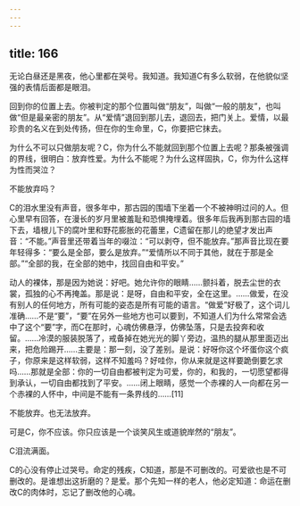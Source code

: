 ```yaml
---
---
---
```

title: 166
---



无论白昼还是黑夜，他心里都在哭号。我知道。我知道C有多么软弱，在他貌似坚强的表情后面都是眼泪。

回到你的位置上去。你被判定的那个位置叫做“朋友”，叫做“一般的朋友”，也叫做“但是最亲密的朋友”。从“爱情”退回到那儿去，退回去，把门关上。爱情，以最珍贵的名义在到处传扬，但在你的生命里，C，你要把它抹去。

为什么不可以只做朋友呢？C，你为什么不能就回到那个位置上去呢？那条被强调的界线，很明白：放弃性爱。为什么不能呢？为什么这样固执，C，你为什么这样为性而哭泣？

不能放弃吗？

C的泪水里没有声音，很多年中，那古园的围墙下坐着一个不被神明过问的人。但心里早有回答，在漫长的岁月里被羞耻和恐惧掩埋着。很多年后我再到那古园的墙下去，墙根儿下的腐叶里和野花膨胀的花蕾里，C遗留在那儿的绝望才发出声音：“不能。”声音里还带着当年的啜泣：“可以剥夺，但不能放弃。”那声音比现在要年轻得多：“要么是全部，要么是放弃。”“爱情所以不同于其他，就在于那是全部。”“全部的我，在全部的她中，找回自由和平安。”

动人的裸体，那是因为她说：好吧。她允许你的眼睛……颤抖着，脱去尘世的衣裳，孤独的心不再掩盖。那是说：是呀，自由和平安，全在这里。……做爱，在没有别人的任何地方，所有可能的姿态是所有可能的语言。“做爱”好极了，这个词儿准确……不是“要”，“要”在另外一些地方也可以要到，不知道人们为什么常常会选中了这个“要”字，而C在那时，心魂仿佛悬浮，仿佛坠落，只是去投奔和收留。……冷漠的服装脱落了，戒备掉在她光光的脚丫旁边，温热的腿从那里面迈出来，把危险踢开……主要是：那一刻，没了差别。是说：好呀你这个坏蛋你这个疯子，你原来是这样软弱，这样不知羞吗？好哇你，你从来就是这样要跪倒要乞求吗……那就是全部：你的一切自由都被判定为可爱，你的，和我的，一切愿望都得到承认，一切自由都找到了平安。……闭上眼睛，感觉一个赤裸的人一向都在另一个赤裸的人怀中，中间是不能有一条界线的……[11]

不能放弃。也无法放弃。

可是C，你不应该。你只应该是一个谈笑风生或道貌岸然的“朋友”。

C泪流满面。

C的心没有停止过哭号。命定的残疾，C知道，那是不可删改的。可爱欲也是不可删改的。是谁想出这折磨的？是爱。那个先知一样的老人，他必定知道：命运在删改C的肉体时，忘记了删改他的心魂。